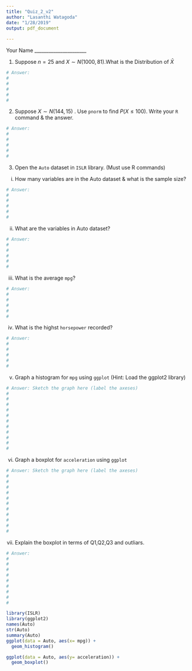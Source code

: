 ```yaml
---
title: "Quiz_2_v2"
author: "Lasanthi Watagoda"
date: "1/28/2019"
output: pdf_document
    
---
```


 Your Name ______________________

1. Suppose $n = 25$ and $X \sim N(1000, 81)$.What is the Distribution of $\bar{X}$

```r
# Answer:
#
#
#
#
#
```


2. Suppose $X\sim N(144,15)$ . Use `pnorm` to find $P(X \leq 100)$.
Write your `R` command & the answer.

```r
# Answer:
#
#
#
#
#
```

3. Open the `Auto` dataset in `ISLR` library. (Must use R commands)

  i) How many variables are in the Auto dataset & what is the sample size? 
```r
# Answer:
# 
#
#
#
#
```

  ii) What are the variables in Auto dataset? 
  
```r
# Answer:
# 
#
#
#
#
```

  
iii) What is the average `mpg`?

```r
# Answer:
# 
#
#
#
#
```

 iv) What is the highst `horsepower` recorded?
```r
# Answer:
# 
#
#
#
#
```

  v) Graph a histogram for `mpg` using `ggplot` (Hint: Load the ggplot2 library)
```r
# Answer: Sketch the graph here (label the axeses)
# 
#
#
#
#
#
#
#
#
#
#
```  
  
  vi) Graph a boxplot for `acceleration` using `ggplot`
```r
# Answer: Sketch the graph here (label the axeses)
# 
#
#
#
#
#
#
#
#
#
#
```  
  
  vii) Explain the boxplot in terms of Q1,Q2,Q3 and outliars.
```r
# Answer: 
# 
#
#
#
#
#
#
#
#
```

```r
library(ISLR)
library(ggplot2)
names(Auto)
str(Auto)
summary(Auto)
ggplot(data = Auto, aes(x= mpg)) + 
  geom_histogram() 

ggplot(data = Auto, aes(y= acceleration)) + 
  geom_boxplot() 
```

